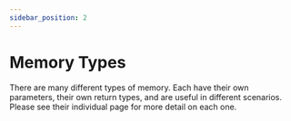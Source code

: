 ```yaml
---
sidebar_position: 2
---
```

# Memory Types

There are many different types of memory.
Each have their own parameters, their own return types, and are useful in different scenarios.
Please see their individual page for more detail on each one.
